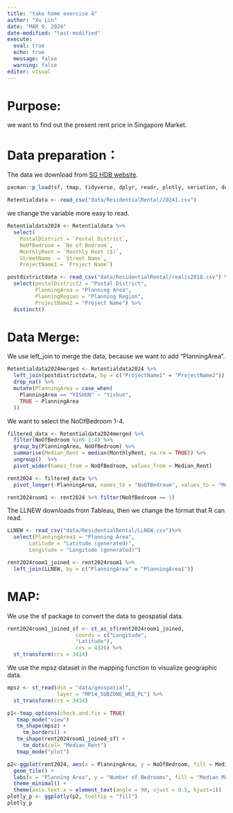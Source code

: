 ```yaml
---
title: "take home exercise 4"
author: "Xu Lin"
date: "MAR 9, 2024"
date-modified: "last-modified"
execute: 
  eval: true
  echo: true
  message: false
  warning: false
editor: visual
---
```


# Purpose:

we want to find out the present rent price in Singapore Market.

# Data preparation：
The data we download from [SG HDB website](https://www.ura.gov.sg/property-market-information/pmiResidentialRentalSearch).
```r
pacman::p_load(sf, tmap, tidyverse, dplyr, readr, plotly, seriation, dendextend, heatmaply)
```

```r
Retentialdata <- read_csv("data/ResidentialRental/20241.csv")
```

we change the variable more easy to read.
```r
Retentialdata2024 <- Retentialdata %>%
  select(
    PostalDistrict = `Postal District`, 
    NoOfBedroom = `No of Bedroom`, 
    MonthlyRent = `Monthly Rent ($)`,
    StreetName  = `Street Name`,
    ProjectName1 = `Project Name`)
```

```r
postdistrictdata <- read_csv("data/ResidentialRental/realis2018.csv") %>%
  select(postalDistrict2 = "Postal District", 
         PlanningArea = "Planning Area",
         PlanningRegion = "Planning Region",
         ProjectName2 = "Project Name") %>%
  distinct()
```

# Data Merge:
We use left_join to merge the data, because we want to add "PlanningArea".
```r
Retentialdata2024merged <- Retentialdata2024 %>%
  left_join(postdistrictdata, by = c("ProjectName1" = "ProjectName2")) %>%
  drop_na() %>%
  mutate(PlanningArea = case_when(
    PlanningArea == "YISHUN" ~ "Yishun",
    TRUE ~ PlanningArea 
  )) 
```

We want to select the NoOfBedroom 1-4.
```r
filtered_data <- Retentialdata2024merged %>%
  filter(NoOfBedroom %in% 1:4) %>%
  group_by(PlanningArea, NoOfBedroom) %>%
  summarise(Median_Rent = median(MonthlyRent, na.rm = TRUE)) %>%
  ungroup()  %>%
  pivot_wider(names_from = NoOfBedroom, values_from = Median_Rent)
```

```r
rent2024 <- filtered_data %>%
  pivot_longer(-PlanningArea, names_to = "NoOfBedroom", values_to = "Median_Rent")
```

```r
rent2024room1 <- rent2024 %>% filter(NoOfBedroom == 1)
```

The LLNEW downloads from Tableau, then we change the format that R can read. 
```r
LLNEW <- read_csv("data/ResidentialRental/LLNEW.csv")%>%
  select(PlanningArea1 = "Planning Area",
       Latitude = "Latitude (generated)",
       Longitude = "Longitude (generated)")
```

```r
rent2024room1_joined <- rent2024room1 %>%
  left_join(LLNEW, by = c("PlanningArea" = "PlanningArea1"))
```

# MAP:
We use the sf package to convert the data to geospatial data. 
```r
rent2024room1_joined_sf <- st_as_sf(rent2024room1_joined,
                      coords = c("Longitude",
                      "Latitude"),
                      crs = 4326) %>%
  st_transform(crs = 3414)
```

We use the mpsz dataset in the mapping function to visualize geographic data.
```r
mpsz <- st_read(dsn = "data/geospatial", 
                layer = "MP14_SUBZONE_WEB_PL") %>%
  st_transform(crs = 3414)
```

```r
p1<-tmap_options(check.and.fix = TRUE)
   tmap_mode("view")
   tm_shape(mpsz) +
     tm_borders() +
   tm_shape(rent2024room1_joined_sf) +
     tm_dots(col= "Median_Rent")
   tmap_mode("plot")
```

```r
p2<-ggplot(rent2024, aes(x = PlanningArea, y = NoOfBedroom, fill = Median_Rent)) +
  geom_tile() + 
  labs(x = "Planning Area", y = "Number of Bedrooms", fill = "Median Monthly Rent") + 
  theme_minimal() +
  theme(axis.text.x = element_text(angle = 90, vjust = 0.5, hjust=1))
plotly_p <- ggplotly(p2, tooltip = "fill")
plotly_p
```





